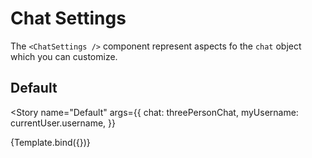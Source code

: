 

<Meta title="ChatEngine/ChatSettings" component={ChatSettings} />


# Chat Settings

The `<ChatSettings />` component represent aspects fo the `chat` object which you can customize.

## Default

<Story
  name="Default"
  args={{
    chat: threePersonChat,
    myUsername: currentUser.username,
  }}
>
  {Template.bind({})}
</Story>
